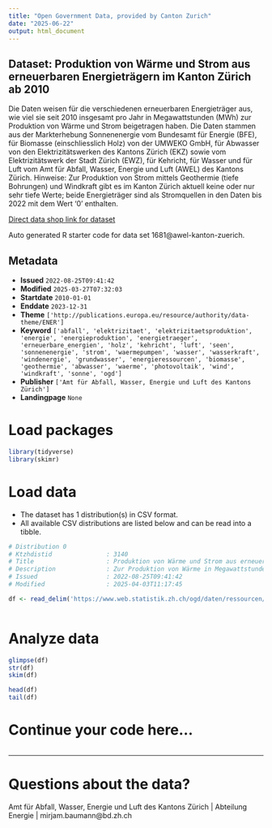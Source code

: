 ```yaml
---
title: "Open Government Data, provided by Canton Zurich"
date: "2025-06-22"
output: html_document
---
```


## Dataset: Produktion von Wärme und Strom aus erneuerbaren Energieträgern im Kanton Zürich ab 2010

Die Daten weisen für die verschiedenen erneuerbaren Energieträger aus, wie viel sie seit 2010 insgesamt pro Jahr in Megawattstunden (MWh) zur Produktion von Wärme und Strom beigetragen haben. Die Daten stammen aus der Markterhebung Sonnenenergie vom Bundesamt für Energie (BFE), für Biomasse (einschliesslich Holz) von der UMWEKO GmbH, für Abwasser von den Elektrizitätswerken des Kantons Zürich (EKZ) sowie vom Elektrizitätswerk der Stadt Zürich (EWZ), für Kehricht, für Wasser und für Luft vom Amt für Abfall, Wasser, Energie und Luft (AWEL) des Kantons Zürich. Hinweise: Zur Produktion von Strom mittels Geothermie (tiefe Bohrungen) und Windkraft gibt es im Kanton Zürich aktuell keine oder nur sehr tiefe Werte; beide Energieträger sind als Stromquellen in den Daten bis 2022 mit dem Wert '0' enthalten.

[Direct data shop link for dataset](https://www.zh.ch/de/politik-staat/statistik-daten/datenkatalog.html#/datasets/1681@awel-kanton-zuerich)

Auto generated R starter code for data set 1681@awel-kanton-zuerich.

## Metadata

- **Issued** `2022-08-25T09:41:42`
- **Modified** `2025-03-27T07:32:03`
- **Startdate** `2010-01-01`
- **Enddate** `2023-12-31`
- **Theme** `['http://publications.europa.eu/resource/authority/data-theme/ENER']`
- **Keyword** `['abfall', 'elektrizitaet', 'elektrizitaetsproduktion', 'energie', 'energieproduktion', 'energietraeger', 'erneuerbare_energien', 'holz', 'kehricht', 'luft', 'seen', 'sonnenenergie', 'strom', 'waermepumpen', 'wasser', 'wasserkraft', 'windenergie', 'grundwasser', 'energieressourcen', 'biomasse', 'geothermie', 'abwasser', 'waerme', 'photovoltaik', 'wind', 'windkraft', 'sonne', 'ogd']`
- **Publisher** `['Amt für Abfall, Wasser, Energie und Luft des Kantons Zürich']`
- **Landingpage** `None`


# Load packages

```r

library(tidyverse)
library(skimr)

```

# Load data

-   The dataset has 1 distribution(s) in CSV format.
-   All available CSV distributions are listed below and can be read into a tibble.

```r

# Distribution 0
# Ktzhdistid               : 3140
# Title                    : Produktion von Wärme und Strom aus erneuerbaren Energieträgern im Kanton Zürich
# Description              : Zur Produktion von Wärme in Megawattstunden (MWh) enthalten sind die Energieträger: Kehricht, Biomasse (einschliesslich Holz), Sonne, Wasser (umfasst Oberflächen- und Grundwasser), Geothermie (untiefe Bohrungen), Luft (umfasst Luft-Wärmepumpen) sowie Abwasser. Zur Produktion von Strom zusätzlich enthalten ist der Energieträger 'Windkraft', während bei 'Geothermie' keine 'untiefen', sondern nur 'tiefe' Bohrungen zur Stromproduktion beitragen; die Energieträger 'Luft' und 'Abwasser' werden zur Stromproduktion nicht genutzt.
# Issued                   : 2022-08-25T09:41:42
# Modified                 : 2025-04-03T11:17:45

df <- read_delim('https://www.web.statistik.zh.ch/ogd/daten/ressourcen/KTZH_00001681_00003140.csv')



```

# Analyze data

```r

glimpse(df)
str(df)
skim(df)

head(df)
tail(df)

```

# Continue your code here...

```r

```

------------------------------------------------------------------------

# Questions about the data?

Amt für Abfall, Wasser, Energie und Luft des Kantons Zürich | Abteilung Energie | mirjam.baumann@bd.zh.ch
